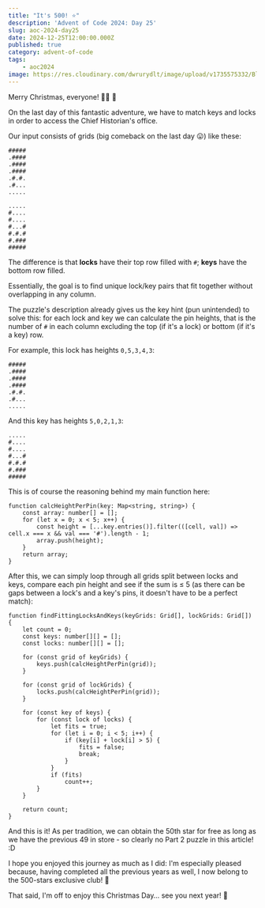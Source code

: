 ```yaml
---
title: "It's 500! ⭐"
description: 'Advent of Code 2024: Day 25'
slug: aoc-2024-day25
date: 2024-12-25T12:00:00.000Z
published: true
category: advent-of-code
tags:
    - aoc2024
image: https://res.cloudinary.com/dwrurydlt/image/upload/v1735575332/Blog/2024-day-25_yugzov.webp
---
```


Merry Christmas, everyone! 🎄🎅 🎁

On the last day of this fantastic adventure, we have to match keys and locks in order to access the Chief Historian's office.

Our input consists of grids (big comeback on the last day 😛) like these:

```
#####
.####
.####
.####
.#.#.
.#...
.....

.....
#....
#....
#...#
#.#.#
#.###
#####
```

The difference is that **locks** have their top row filled with `#`; **keys** have the bottom row filled.

Essentially, the goal is to find unique lock/key pairs that fit together without overlapping in any column.

The puzzle's description already gives us the key hint (pun unintended) to solve this: for each lock and key we can calculate the pin heights, that is the number of `#` in each column excluding the top (if it's a lock) or bottom (if it's a key) row.

For example, this lock has heights `0,5,3,4,3`:

```
#####
.####
.####
.####
.#.#.
.#...
.....
```

And this key has heights `5,0,2,1,3`:

```
.....
#....
#....
#...#
#.#.#
#.###
#####
```

This is of course the reasoning behind my main function here:

```
function calcHeightPerPin(key: Map<string, string>) {
    const array: number[] = [];
    for (let x = 0; x < 5; x++) {
        const height = [...key.entries()].filter(([cell, val]) => cell.x === x && val === '#').length - 1;
        array.push(height);
    }
    return array;
}
```

After this, we can simply loop through all grids split between locks and keys, compare each pin height and see if the sum is ≤ 5 (as there can be gaps between a lock's and a key's pins, it doesn't have to be a perfect match):

```
function findFittingLocksAndKeys(keyGrids: Grid[], lockGrids: Grid[]) {
    let count = 0;
    const keys: number[][] = [];
    const locks: number[][] = [];

    for (const grid of keyGrids) {
        keys.push(calcHeightPerPin(grid));
    }

    for (const grid of lockGrids) {
        locks.push(calcHeightPerPin(grid));
    }

    for (const key of keys) {
        for (const lock of locks) {
            let fits = true;
            for (let i = 0; i < 5; i++) {
                if (key[i] + lock[i] > 5) {
                    fits = false;
                    break;
                }
            }
            if (fits)
                count++;
        }
    }

    return count;
}
```

And this is it! As per tradition, we can obtain the 50th star for free as long as we have the previous 49 in store - so clearly no Part 2 puzzle in this article! :D

I hope you enjoyed this journey as much as I did: I'm especially pleased because, having completed all the previous years as well, I now belong to the 500-stars exclusive club! 🤩

That said, I'm off to enjoy this Christmas Day… see you next year! 🌠
